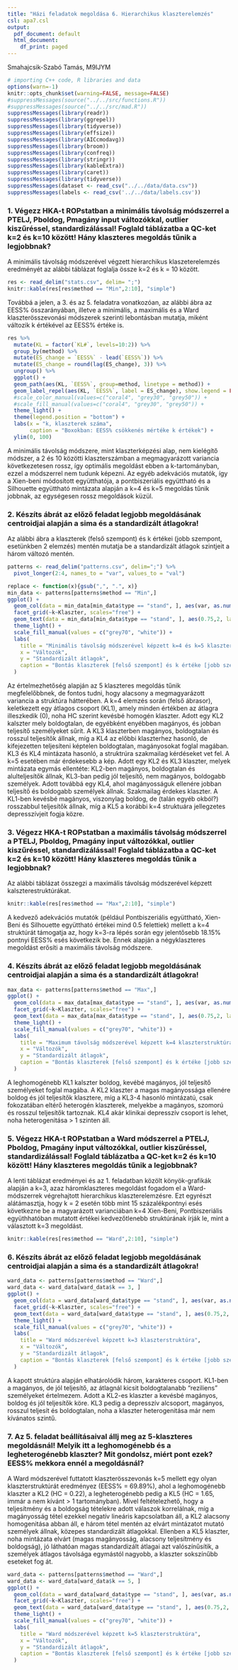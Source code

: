 ```yaml
---
title: "Házi feladatok megoldása 6. Hierarchikus klaszterelemzés"
csl: apa7.csl
output:
  pdf_document: default
  html_document:
    df_print: paged
---
```


Smahajcsik-Szabó Tamás, M9IJYM



```r
# importing C++ code, R libraries and data
options(warn=-1)
knitr::opts_chunk$set(warning=FALSE, message=FALSE)
#suppressMessages(source("../../src/functions.R"))
#suppressMessages(source("../../src/mad.R"))
suppressMessages(library(readr))
suppressMessages(library(ggrepel))
suppressMessages(library(tidyverse))
suppressMessages(library(effsize))
suppressMessages(library(AICcmodavg))
suppressMessages(library(broom))
suppressMessages(library(confreq))
suppressMessages(library(stringr))
suppressMessages(library(kableExtra))
suppressMessages(library(caret))
suppressMessages(library(tidyverse))
suppressMessages(dataset <- read_csv("../../data/data.csv"))
suppressMessages(labels <- read_csv('../../data/labels.csv'))
```

### 1. Végezz HKA-t ROPstatban a minimális távolság módszerrel a PTELJ, Pboldog, Pmagány input változókkal, outlier kiszűréssel, standardizálással! Foglald táblázatba a QC-ket k=2 és k=10 között! Hány klaszteres megoldás tűnik a legjobbnak?


A minimális távolság módszerével végzett hierarchikus klaszeterelemzés eredményét az alábbi táblázat foglalja össze k=2 és k = 10 között.

```r
res <- read_delim("stats.csv", delim= ";")
knitr::kable(res[res$method == "Min",2:10], "simple")
```

Továbbá a jelen, a 3. és az 5. feladatra vonatkozóan, az alábbi ábra az EESS% összarányában, illetve a minimális, a maximális és a Ward klaszterösszevonási módszerek szerinti lebontásban mutatja, miként változik k értékével az EESS% értéke is.

```r
res %>% 
  mutate(KL = factor(`KL#`, levels=10:2)) %>% 
  group_by(method) %>% 
  mutate(ES_change = `EESS%` - lead(`EESS%`)) %>%
  mutate(ES_change = round(lag(ES_change), 3)) %>% 
  ungroup() %>% 
  ggplot() +
  geom_path(aes(KL, `EESS%`, group=method, linetype = method)) +
  geom_label_repel(aes(KL, `EESS%`, label = ES_change), show.legend = FALSE, color="black") +
  #scale_color_manual(values=c("coral4", "grey30", "grey50")) +
  #scale_fill_manual(values=c("coral4", "grey30", "grey50")) +
  theme_light() +
  theme(legend.position = "bottom") +
  labs(x = "k, klaszterek száma",
       caption = "Boxokban: EESS% csökkenés mértéke k értékek") +
  ylim(0, 100)
```

A minimális távolság módszere, mint klaszterképzési alap, nem kielégítő módszer, a 2 és 10 közötti klaszterszámban a megmagyarázott variancia következetesen rossz, így optimális megoldást ebben a k-tartományban, ezzel a módszerrel nem tudunk képezni. Az egyéb adekvációs mutatók, így a Xien-beni módosított együtthatója, a pontbiszeriális együttható és a Silhouette együttható mintázata alapján a k=4 és k=5 megoldás tűnik jobbnak, az egységesen rossz megoldások küzül.

### 2. Készíts ábrát az előző feladat legjobb megoldásának centroidjai alapján a sima és a standardizált átlagokra!

Az alábbi ábra a klaszterek (felső szempont) és k értékei (jobb szempont, esetünkben 2 elemzés) mentén mutatja be a standardizált átlagok szintjeit a három változó mentén.

```r
patterns <- read_delim("patterns.csv", delim=";") %>% 
  pivot_longer(2:4, names_to = "var", values_to = "val")

replace <- function(x){gsub(",", ".", x)}
min_data <- patterns[patterns$method == "Min",]
ggplot() + 
  geom_col(data = min_data[min_data$type == "stand", ], aes(var, as.numeric(replace(val)), group=Klaszter, fill=as.numeric(replace(val)) > 0),color = "black", show.legend = FALSE) +
  facet_grid(~k~Klaszter, scales="free") +
  geom_text(data = min_data[min_data$type == "stand", ], aes(0.75,2, label = HC)) +
  theme_light() +
  scale_fill_manual(values = c("grey70", "white")) +
  labs(
    title = "Minimális távolság módszerével képzett k=4 és k=5 klaszterstruktúra",
    x = "Változók",
    y = "Standardizált átlagok",
    caption = "Bontás klaszterek [felső szempont] és k értéke [jobb szempont] szerint \n A számértékek a homogenitási együttható (HC) mutatói"
  )

```

Az értelmezhetőség alapján az 5 klaszteres megoldás tűnik megfelelőbbnek, de fontos tudni, hogy alacsony a megmagyarázott variancia a struktúra hátterében. A k=4 elemzés során (felső ábrasor), keletkezett egy átlagos csoport (KL1), amely minden értékben az átlagra illeszkedik (0), noha HC szerint kevésbé homogén klaszter. Adott egy KL2 kalszter mely boldogtalan, de egyébként enyébben magányos, és jobban teljesítő személyeket sűrít. A KL3 klaszterben magányos, boldogtalan és rosszul teljesítők állnak, míg a KL4 az előbbi klaszterhez hasonló, de kifejezetten teljesíteni képtelen boldogtalan,  magányosokat foglal magában. KL3 és KL4 mintázata hasonló, a struktrúra szakmailag kérdéseket vet fel.
A k=5 esetében már érdekesebb a kép. Adott egy KL2 és KL3 klaszter, melyek mintázata egymás ellentéte: KL2-ben magányos, boldogtalan és alulteljesítők állnak, KL3-ban pedig jól teljesítő, nem magányos, boldogabb személyek. Adott továbbá egy KL4, ahol magányosságuk ellenére jobban teljesítő és boldogabb személyek állnak. Szakmailag érdekes klaszter. A KL1-ben kevésbé magányos, viszonylag boldog, de (talán egyéb okból?) rosszabbul  teljesítők állnak, míg a KL5 a korábbi k=4 struktuára jellegzetes depresszívjeit fogja közre.

### 3. Végezz HKA-t ROPstatban a maximális távolság módszerrel a PTELJ, Pboldog, Pmagány input változókkal, outlier kiszűréssel, standardizálással! Foglald táblázatba a QC-ket k=2 és k=10 között! Hány klaszteres megoldás tűnik a legjobbnak? 

Az alábbi táblázat összegzi a maximális távolság módszerével képzett kalszterestruktúrákat.

```r

knitr::kable(res[res$method == "Max",2:10], "simple")


```

A kedvező adekvációs mutatók (például Pontbiszeriális együttható, Xien-Beni és Silhouette együttható értékei mind 0.5 felettiek) mellett a k=4 struktúrát támogatja az, hogy k=3-ra lépés során egy jelentősebb 18.15% pontnyi EESS% esés következik be. Ennek alapján a négyklaszteres megoldást erősíti a maximális távolság módszere.


### 4. Készíts ábrát az előző feladat legjobb megoldásának centroidjai alapján a sima és a standardizált átlagokra!

```r

max_data <- patterns[patterns$method == "Max",]
ggplot() + 
  geom_col(data = max_data[max_data$type == "stand", ], aes(var, as.numeric(replace(val)), group=Klaszter, fill=as.numeric(replace(val)) > 0),color = "black", show.legend = FALSE) +
  facet_grid(~k~Klaszter, scales="free") +
  geom_text(data = max_data[max_data$type == "stand", ], aes(0.75,2, label = HC)) +
  theme_light() +
  scale_fill_manual(values = c("grey70", "white")) +
  labs(
    title = "Maximum távolság módszerével képzett k=4 klaszterstruktúra",
    x = "Változók",
    y = "Standardizált átlagok",
    caption = "Bontás klaszterek [felső szempont] és k értéke [jobb szempont] szerint \n A számértékek a homogenitási együttható (HC) mutatói"
  )

```

A leghomogénebb KL1 kalszter boldog, kevébé magányos, jól teljesítő személyeket foglal magába. A KL2 klaszter a magas magányossága ellenére boldog és jól teljesítők klasztere, míg a KL3-4 hasonló mintázatú, csak fokozatában eltérő heterogén klaszterek, melyekbe a magányos, szomorú és rosszul teljesítők tartoznak. KL4 akár klinikai depresszív csoport is lehet, noha heterogenitása > 1 szinten áll.

### 5. Végezz HKA-t ROPstatban a Ward módszerrel a PTELJ, Pboldog, Pmagány input változókkal, outlier kiszűréssel, standardizálással! Foglald táblázatba a QC-ket k=2 és k=10 között! Hány klaszteres megoldás tűnik a legjobbnak?

A lenti táblázat eredményei és az 1. feladatban közölt könyök-grafikák alapján a k=3, azaz háromklaszteres megoldást fogadom el a Ward-módszerrek végrehajtott hierarchikus klaszterelemzésre. Ezt egyrészt alátámasztja, hogy k = 2 esetén több mint 15 százalékpontnyi esés következne be a magyarázott varianciában k=4 Xien-Beni, Pontbiszeriális együthhatóban mutatott értékei kedvezőtlenebb struktúrának írják le, mint a választott k=3 megoldást.

```r
knitr::kable(res[res$method == "Ward",2:10], "simple")
```

### 6. Készíts ábrát az előző feladat legjobb megoldásának centroidjai alapján a sima és a standardizált átlagokra!

```r

ward_data <- patterns[patterns$method == "Ward",]
ward_data <- ward_data[ward_data$k == 3, ]
ggplot() + 
  geom_col(data = ward_data[ward_data$type == "stand", ], aes(var, as.numeric(replace(val)), group=Klaszter, fill=as.numeric(replace(val)) > 0),color = "black", show.legend = FALSE) +
  facet_grid(~k~Klaszter, scales="free") +
  geom_text(data = ward_data[ward_data$type == "stand", ], aes(0.75,2, label = HC)) +
  theme_light() +
  scale_fill_manual(values = c("grey70", "white")) +
  labs(
    title = "Ward módszerével képzett k=3 klaszterstruktúra",
    x = "Változók",
    y = "Standardizált átlagok",
    caption = "Bontás klaszterek [felső szempont] és k értéke [jobb szempont] szerint \n A számértékek a homogenitási együttható (HC) mutatói"
  )

```

A kapott struktúra alapján elhatárolódik három, karakteres csoport. KL1-ben a magányos, de jól teljesítő, az átlagnál kicsit boldogtalanabb "reziliens" személyeket értelmezem. Adott a KL2-es klaszter a kevésbé magányos, boldog és jól teljesítők köre. KL3 pedig a depresszív alcsoport, magányos, rosszul teljesít és boldogtalan, noha a klaszter heterogenitása már nem kívánatos szintű.


### 7. Az 5. feladat beállításaival állj meg az 5-klaszteres megoldásnál! Melyik itt a leghomogénebb és a legheterogénebb klaszter? Mit gondolsz, miért pont ezek? EESS% mekkora ennél a megoldásnál?

A Ward módszerével futtatott klaszterösszevonás k=5 mellett egy olyan klaszterstruktúrát eredményez (EESS% = 69.89%), ahol a leghomogénebb klaszter a KL2 (HC = 0.22), a legheterogénebb pedig a KL5 (HC = 1.65, immár a nem kívánt > 1 tartományban). Mivel feltételezhető, hogy a teljesítmény és a boldogság tételekre adott válaszok korrelálnak, míg a magányosság tétel ezekkel negatív lineáris kapcsolatban áll, a KL2 alacsony homogenitása abban áll, e három tétel mentén az elvárt mintázatot mutató személyek állnak, közepes standardizált átlagokkal. Ellenben a KL5 klaszter, noha mintázata elvárt (magas magányosság, alacsony teljesítmény és boldogság), jó láthatóan magas standardizált átlagai azt valószínűsítik, a személyek átlagos távolsága egymástól nagyobb, a klaszter sokszínűbb eseteket fog át.  

```r
ward_data <- patterns[patterns$method == "Ward",]
ward_data <- ward_data[ward_data$k == 5, ]
ggplot() + 
  geom_col(data = ward_data[ward_data$type == "stand", ], aes(var, as.numeric(replace(val)), group=Klaszter, fill=as.numeric(replace(val)) > 0),color = "black", show.legend = FALSE) +
  facet_grid(~k~Klaszter, scales="free") +
  geom_text(data = ward_data[ward_data$type == "stand", ], aes(0.75,2, label = HC)) +
  theme_light() +
  scale_fill_manual(values = c("grey70", "white")) +
  labs(
    title = "Ward módszerével képzett k=5 klaszterstruktúra",
    x = "Változók",
    y = "Standardizált átlagok",
    caption = "Bontás klaszterek [felső szempont] és k értéke [jobb szempont] szerint \n A számértékek a homogenitási együttható (HC) mutatói"
  )

```